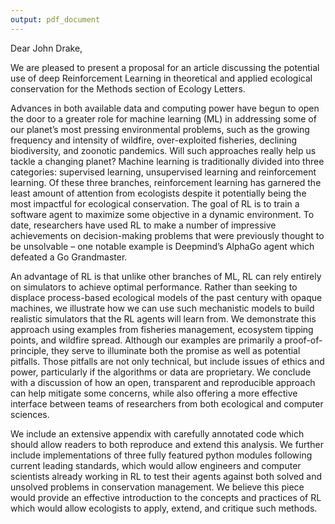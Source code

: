 ```yaml
---
output: pdf_document
---
```



Dear John Drake,

We are pleased to present a proposal for an article discussing the potential use of deep Reinforcement Learning in theoretical and applied ecological conservation for the Methods section of Ecology Letters.

Advances in both available data and computing power have begun to open the door to a greater role for machine learning (ML) in addressing some of our planet's most pressing environmental problems, such as the growing frequency and intensity of wildfire, over-exploited fisheries, declining biodiversity, and zoonotic pandemics. 
Will such approaches really help us tackle a changing planet? 
Machine learning is traditionally divided into three categories: supervised learning, unsupervised learning and reinforcement learning.
Of these three branches, reinforcement learning has garnered the least amount of attention from ecologists despite it potentially being the most impactful for ecological conservation.
The goal of RL is to train a software agent to maximize some objective in a dynamic environment.
To date, researchers have used RL to make a number of impressive achievements on decision-making problems that were previously thought to be unsolvable -- one notable example is Deepmind's AlphaGo agent which defeated a Go Grandmaster. 

An advantage of RL is that unlike other branches of ML, RL can rely entirely on simulators to achieve optimal performance.
Rather than seeking to displace process-based ecological models of the past century with opaque machines, we illustrate how we can use such mechanistic models to build realistic simulators that the RL agents will learn from.
We demonstrate this approach using examples from fisheries management, ecosystem tipping points, and wildfire spread. 
Although our examples are primarily a proof-of-principle, they serve to illuminate both the promise as well as potential pitfalls.
Those pitfalls are not only technical, but include issues of ethics and power, particularly if the algorithms or data are proprietary. 
We conclude with a discussion of how an open, transparent and reproducible approach can help mitigate some concerns, while also offering a more effective interface between teams of researchers from both ecological and computer sciences.

We include an extensive appendix with carefully annotated code which should allow readers to both reproduce and extend this analysis.
We further include implementations of three fully featured python modules following current leading standards, which would allow engineers and computer scientists already working in RL to test their agents against both solved and unsolved problems in conservation management.
We believe this piece would provide an effective introduction to the concepts and practices of RL which would allow ecologists to apply, extend, and critique such methods.


